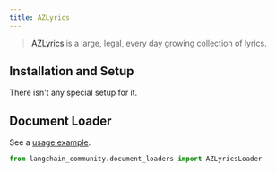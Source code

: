 ```yaml
---
title: AZLyrics
---
```


>[AZLyrics](https://www.azlyrics.com/) is a large, legal, every day growing collection of lyrics.

## Installation and Setup

There isn't any special setup for it.


## Document Loader

See a [usage example](/oss/javascript/integrations/document_loaders/azlyrics).

```python
from langchain_community.document_loaders import AZLyricsLoader
```
